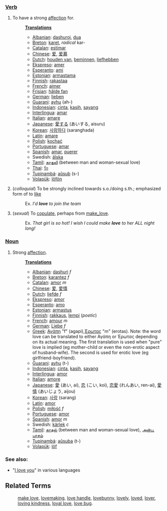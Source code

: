 ===[[Verb]]===
#To have a strong [[affection]] for.
#:'''[[Translation]]s'''
#:*[[Albanian]]: [[dashuroj]], [[dua]]
#:*[[Breton]]: [[karet]], ''radical'' kar-
#:*[[Catalan]]: [[estimar]]
#:*[[Chinese]]: [[爱]], [[爱慕]]
#:*[[Dutch]]: [[houden van]], [[beminnen]], [[liefhebben]]
#:*[[Ekspreso]]: [[amer]]
#:*[[Esperanto]]: [[ami]]
#:*[[Estonian]]: [[armastama]]
#:*[[Finnish]]: [[rakastaa]]
#:*[[French]]: [[aimer]]
#:*[[Frisian]]: [[hâlde fan]]
#:*[[German]]: [[lieben]]
#:*[[Guarani]]: [[ayhu]] (ah-)
#:*[[Indonesian]]: [[cinta]], [[kasih]], [[sayang]]
#:*[[Interlingua]]: [[amar]]
#:*[[Italian]]: [[amare]]
#:*[[Japanese]]: [[愛する]] (あいする, aisuru)
#:*[[Korean]]: [[사랑하다]] (saranghada)
#:*[[Latin]]: [[amare]]
#:*[[Polish]]: [[kochać]]
#:*[[Portuguese]]: [[amar]]
#:*[[Spanish]]: [[amar]], [[querer]]
#:*Swedish: [[älska]]
#:*[[Tamil]]: [[காதலி]] (between man and woman-sexual love)
#:*[[Thai]]: [[รัก]]
#:*[[Tupinambá]]: [[aûsub]] (s-)
#:*[[Volapük]]: [[löfön]]
# (''colloquial'') To be strongly inclined towards s.o./doing s.th.; emphasized form of to [[like]]
#:Ex. ''I'd '''love''' to join the team''
# (''sexual'') To [[copulate]], perhaps from [[make_love]].
#:Ex. ''That girl is so hot!  I wish I could make '''love''' to her ALL night long!''

===[[Noun]]===
#Strong [[affection]].
#:'''[[Translation]]s'''
#:*[[Albanian]]: [[dashuri]] ''f''
#:*[[Breton]]: [[karantez]] ''f''
#:*[[Catalan]]: [[amor]] ''m''
#:*[[Chinese]]: [[爱]], [[爱情]]
#:*[[Dutch]]: [[liefde]] ''f''
#:*[[Ekspreso]]: [[amor]]
#:*[[Esperanto]]: [[amo]]
#:*[[Estonian]]: [[armastus]]
#:*[[Finnish]]: [[rakkaus]], [[lempi]] (''poetic'')
#:*[[French]]: [[amour]] ''m''
#:*[[German]]: [[Liebe]] ''f''
#:*[[Greek]]: [[Αγάπη]] "f" (agapi),[[ Έρωτας]] "m" (erotas). Note: the word love can be translated to either Αγάπη or Έρωτας depending on its actual meaning. The first translation is used when "pure" love is implied (eg mother-child or even the non-erotic aspect of husband-wife). The second is used for erotic love (eg girlfriend-boyfriend).
#:*[[Guarani]]: [[ayhu]] (t-)
#:*[[Indonesian]]: [[cinta]], [[kasih]], [[sayang]]
#:*[[Interlingua]]: [[amor]]
#:*[[Italian]]: [[amore]]
#:*[[Japanese]]: [[愛]] (あい, ai), [[恋]] (こい, koi), [[恋愛]] (れんあい, ren-ai), [[愛情]] (あいじょう, aijou)
#:*[[Korean]]: [[사랑]] (sarang)
#:*[[Latin]]: [[amor]]
#:*[[Polish]]: [[miłość]] ''f''
#:*[[Portuguese]]: [[amor]]
#:*[[Spanish]]: [[amor]] ''m''
#:*Swedish: [[kärlek]] ''c''
#:*[[Tamil]]: [[காதல்]] (between man and woman-sexual love), [[அன்பு]], [[பாசம்]]
#:*[[Tupinambá]]: [[aûsuba]] (t-)
#:*[[Volapük]]: [[löf]]
=== See also: ===
* "[[I love you]]" in various languages

==Related Terms==
:[[make love]], [[lovemaking]], [[love handle]], [[lovebunny]], [[lovely]], [[loved]], [[lover]], [[loving kindness]], [[loyal love]], [[love bug]].